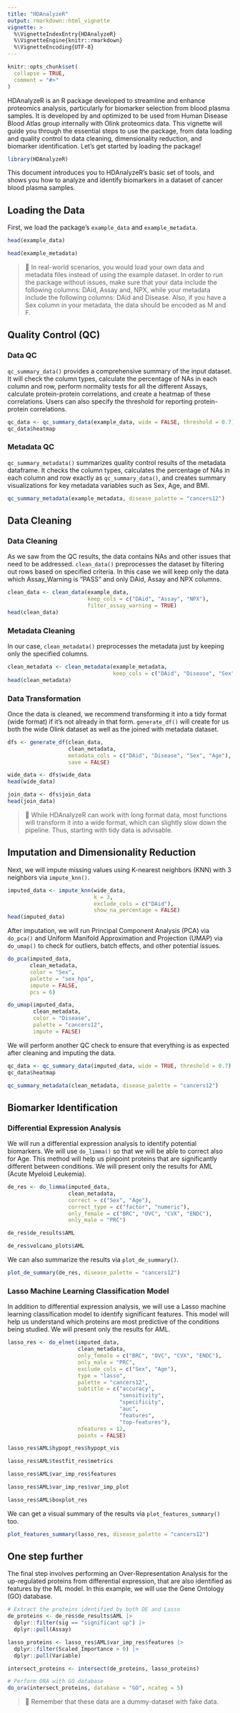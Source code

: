 ```yaml
---
title: "HDAnalyzeR"
output: rmarkdown::html_vignette
vignette: >
  %\VignetteIndexEntry{HDAnalyzeR}
  %\VignetteEngine{knitr::rmarkdown}
  %\VignetteEncoding{UTF-8}
---
```


```r
knitr::opts_chunk$set(
  collapse = TRUE,
  comment = "#>"
)
```

HDAnalyzeR is an R package developed to streamline and enhance proteomics analysis, particularly for biomarker selection from blood plasma samples. It is developed by and optimized to be used from Human Disease Blood Atlas group internally with Olink proteomics data. This vignette will guide you through the essential steps to use the package, from data loading and quality control to data cleaning, dimensionality reduction, and biomarker identification. Let's get started by loading the package!

```r
library(HDAnalyzeR)
```

This document introduces you to HDAnalyzeR's basic set of tools, and shows you how to analyze and identify biomarkers in a dataset of cancer blood plasma samples.

## Loading the Data

First, we load the package's `example_data` and `example_metadata`.

```r
head(example_data)
```

```r
head(example_metadata)
```

> 📓 In real-world scenarios, you would load your own data and metadata files instead of using the example dataset. In order to run the package without issues, make sure that your data include the following columns: DAid, Assay and, NPX, while your metadata include the following columns: DAid and Disease. Also, if you have a Sex column in your metadata, the data should be encoded as M and F.

## Quality Control (QC)

### Data QC

`qc_summary_data()` provides a comprehensive summary of the input dataset. It will check the column types, calculate the percentage of NAs in each column and row, perform normality tests for all the different Assays, calculate protein-protein correlations, and create a heatmap of these correlations. Users can also specify the threshold for reporting protein-protein correlations.

```r
qc_data <- qc_summary_data(example_data, wide = FALSE, threshold = 0.7)
qc_data$heatmap
```

### Metadata QC

`qc_summary_metadata()` summarizes quality control results of the metadata dataframe. It checks the column types, calculates the percentage of NAs in each column and row exactly as `qc_summary_data()`, and creates summary visualizations for key metadata variables such as Sex, Age, and BMI.

```r
qc_summary_metadata(example_metadata, disease_palette = "cancers12")
```

## Data Cleaning

### Data Cleaning

As we saw from the QC results, the data contains NAs and other issues that need to be addressed. `clean_data()` preprocesses the dataset by filtering out rows based on specified criteria. In this case we will keep only the data which Assay_Warning is "PASS" and only DAid, Assay and NPX columns.

```r
clean_data <- clean_data(example_data, 
                         keep_cols = c("DAid", "Assay", "NPX"),
                         filter_assay_warning = TRUE)
head(clean_data)
```

### Metadata Cleaning

In our case, `clean_metadata()` preprocesses the metadata just by keeping only the specified columns.

```r
clean_metadata <- clean_metadata(example_metadata, 
                                 keep_cols = c("DAid", "Disease", "Sex", "Age"))
head(clean_metadata)
```

### Data Transformation

Once the data is cleaned, we recommend transforming it into a tidy format (wide format) if it's not already in that form. `generate_df()` will create for us both the wide Olink dataset as well as the joined with metadata dataset.

```r
dfs <- generate_df(clean_data, 
                   clean_metadata, 
                   metadata_cols = c("DAid", "Disease", "Sex", "Age"), 
                   save = FALSE)

wide_data <- dfs$wide_data
head(wide_data)

join_data <- dfs$join_data
head(join_data)
```

> 📓 While HDAnalyzeR can work with long format data, most functions will transform it into a wide format, which can slightly slow down the pipeline. Thus, starting with tidy data is advisable.

## Imputation and Dimensionality Reduction

Next, we will impute missing values using K-nearest neighbors (KNN) with 3 neighbors via `impute_knn()`.

```r
imputed_data <- impute_knn(wide_data, 
                           k = 3,
                           exclude_cols = c("DAid"),
                           show_na_percentage = FALSE)
head(imputed_data)
```

After imputation, we will run Principal Component Analysis (PCA) via `do_pca()` and Uniform Manifold Approximation and Projection (UMAP) via `do_umap()` to check for outliers, batch effects, and other potential issues.

```r
do_pca(imputed_data, 
       clean_metadata,
       color = "Sex",
       palette = "sex_hpa",
       impute = FALSE,
       pcs = 6)
```

```r
do_umap(imputed_data, 
        clean_metadata,
        color = "Disease",
        palette = "cancers12",
        impute = FALSE)
```

We will perform another QC check to ensure that everything is as expected after cleaning and imputing the data.

```r
qc_data <- qc_summary_data(imputed_data, wide = TRUE, threshold = 0.7)
qc_data$heatmap
```

```r
qc_summary_metadata(clean_metadata, disease_palette = "cancers12")
```

## Biomarker Identification

### Differential Expression Analysis

We will run a differential expression analysis to identify potential biomarkers. We will use `do_limma()` so that we will be able to correct also for Age. This method will help us pinpoint proteins that are significantly different between conditions. We will present only the results for AML (Acute Myeloid Leukemia).

```r
de_res <- do_limma(imputed_data, 
                   clean_metadata,
                   correct = c("Sex", "Age"),
                   correct_type = c("factor", "numeric"),
                   only_female = c("BRC", "OVC", "CVX", "ENDC"),
                   only_male = "PRC")

de_res$de_results$AML

de_res$volcano_plots$AML
```

We can also summarize the results via `plot_de_summary()`.

```r
plot_de_summary(de_res, disease_palette = "cancers12")
```

### Lasso Machine Learning Classification Model

In addition to differential expression analysis, we will use a Lasso machine learning classification model to identify significant features. This model will help us understand which proteins are most predictive of the conditions being studied. We will present only the results for AML.

```r
lasso_res <- do_elnet(imputed_data, 
                      clean_metadata, 
                      only_female = c("BRC", "OVC", "CVX", "ENDC"),
                      only_male = "PRC",
                      exclude_cols = c("Sex", "Age"),
                      type = "lasso",
                      palette = "cancers12",
                      subtitle = c("accuracy", 
                                   "sensitivity", 
                                   "specificity", 
                                   "auc", 
                                   "features",
                                   "top-features"),
                      nfeatures = 12,
                      points = FALSE)

lasso_res$AML$hypopt_res$hypopt_vis

lasso_res$AML$testfit_res$metrics

lasso_res$AML$var_imp_res$features

lasso_res$AML$var_imp_res$var_imp_plot

lasso_res$AML$boxplot_res
```

We can get a visual summary of the results via `plot_features_summary()` too.

```r
plot_features_summary(lasso_res, disease_palette = "cancers12")
```

## One step further

The final step involves performing an Over-Representation Analysis for the up-regulated proteins from differential expression, that are also identified as features by the ML model. In this example, we will use the Gene Ontology (GO) database.

```r
# Extract the proteins identified by both DE and Lasso
de_proteins <- de_res$de_results$AML |> 
  dplyr::filter(sig == "significant up") |> 
  dplyr::pull(Assay)

lasso_proteins <- lasso_res$AML$var_imp_res$features |> 
  dplyr::filter(Scaled_Importance > 0) |> 
  dplyr::pull(Variable)

intersect_proteins <- intersect(de_proteins, lasso_proteins)

# Perform ORA with GO database
do_ora(intersect_proteins, database = "GO", ncateg = 5)
```

> 📓 Remember that these data are a dummy-dataset with fake data.
